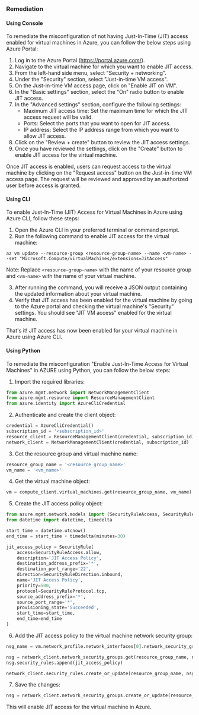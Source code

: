 ### Remediation

#### Using Console

To remediate the misconfiguration of not having Just-In-Time (JIT) access enabled for virtual machines in Azure, you can follow the below steps using Azure Portal:

1. Log in to the Azure Portal (https://portal.azure.com/).
2. Navigate to the virtual machine for which you want to enable JIT access.
3. From the left-hand side menu, select "Security + networking".
4. Under the "Security" section, select "Just-in-time VM access".
5. On the Just-in-time VM access page, click on "Enable JIT on VM".
6. In the "Basic settings" section, select the "On" radio button to enable JIT access.
7. In the "Advanced settings" section, configure the following settings:
   - Maximum JIT access time: Set the maximum time for which the JIT access request will be valid.
   - Ports: Select the ports that you want to open for JIT access.
   - IP address: Select the IP address range from which you want to allow JIT access.
8. Click on the "Review + create" button to review the JIT access settings.
9. Once you have reviewed the settings, click on the "Create" button to enable JIT access for the virtual machine.

Once JIT access is enabled, users can request access to the virtual machine by clicking on the "Request access" button on the Just-in-time VM access page. The request will be reviewed and approved by an authorized user before access is granted.

#### Using CLI

To enable Just-In-Time (JIT) Access for Virtual Machines in Azure using Azure CLI, follow these steps:

1. Open the Azure CLI in your preferred terminal or command prompt.
2. Run the following command to enable JIT access for the virtual machine:

```
az vm update --resource-group <resource-group-name> --name <vm-name> --set "Microsoft.Compute/virtualMachines/extensions=JitAccess"
```

Note: Replace `<resource-group-name>` with the name of your resource group and `<vm-name>` with the name of your virtual machine.

3. After running the command, you will receive a JSON output containing the updated information about your virtual machine.
4. Verify that JIT access has been enabled for the virtual machine by going to the Azure portal and checking the virtual machine's "Security" settings. You should see "JIT VM access" enabled for the virtual machine.

That's it! JIT access has now been enabled for your virtual machine in Azure using Azure CLI.

#### Using Python

To remediate the misconfiguration "Enable Just-In-Time Access for Virtual Machines" in AZURE using Python, you can follow the below steps:

1. Import the required libraries:

```python
from azure.mgmt.network import NetworkManagementClient
from azure.mgmt.resource import ResourceManagementClient
from azure.identity import AzureCliCredential
```

2. Authenticate and create the client object:

```python
credential = AzureCliCredential()
subscription_id = '<subscription_id>'
resource_client = ResourceManagementClient(credential, subscription_id)
network_client = NetworkManagementClient(credential, subscription_id)
```

3. Get the resource group and virtual machine name:

```python
resource_group_name = '<resource_group_name>'
vm_name = '<vm_name>'
```

4. Get the virtual machine object:

```python
vm = compute_client.virtual_machines.get(resource_group_name, vm_name)
```

5. Create the JIT access policy object:

```python
from azure.mgmt.network.models import (SecurityRuleAccess, SecurityRuleDirection, SecurityRuleProtocol, SecurityRule)
from datetime import datetime, timedelta

start_time = datetime.utcnow()
end_time = start_time + timedelta(minutes=30)

jit_access_policy = SecurityRule(
    access=SecurityRuleAccess.allow,
    description='JIT Access Policy',
    destination_address_prefix='*',
    destination_port_range='22',
    direction=SecurityRuleDirection.inbound,
    name='JIT Access Policy',
    priority=500,
    protocol=SecurityRuleProtocol.tcp,
    source_address_prefix='*',
    source_port_range='*',
    provisioning_state='Succeeded',
    start_time=start_time,
    end_time=end_time
)
```

6. Add the JIT access policy to the virtual machine network security group:

```python
nsg_name = vm.network_profile.network_interfaces[0].network_security_group.id.split('/')[-1]

nsg = network_client.network_security_groups.get(resource_group_name, nsg_name)
nsg.security_rules.append(jit_access_policy)

network_client.security_rules.create_or_update(resource_group_name, nsg_name, jit_access_policy.name, jit_access_policy)
```

7. Save the changes:

```python
nsg = network_client.network_security_groups.create_or_update(resource_group_name, nsg_name, nsg)
```

This will enable JIT access for the virtual machine in Azure.

